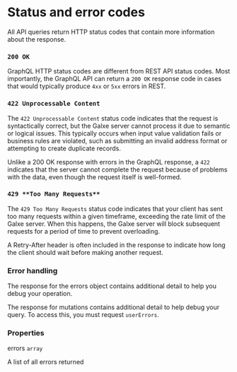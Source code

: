 # Status and error codes

All API queries return HTTP status codes that contain more information about the response.

### **`200 OK`**

GraphQL HTTP status codes are different from REST API status codes. Most importantly, the GraphQL API can return a `200 OK` response code in cases that would typically produce `4xx` or `5xx` errors in REST.

### `422 Unprocessable Content`

The `422 Unprocessable Content` status code indicates that the request is syntactically correct, but the Galxe server cannot process it due to semantic or logical issues. This typically occurs when input value validation fails or business rules are violated, such as submitting an invalid address format or attempting to create duplicate records.

Unlike a 200 OK response with errors in the GraphQL response, a `422` indicates that the server cannot complete the request because of problems with the data, even though the request itself is well-formed.

### `429 **Too Many Requests**`

The `429 Too Many Requests` status code indicates that your client has sent too many requests within a given timeframe, exceeding the rate limit of the Galxe server. When this happens, the Galxe server will block subsequent requests for a period of time to prevent overloading.

A Retry-After header is often included in the response to indicate how long the client should wait before making another request.

### Error handling

The response for the errors object contains additional detail to help you debug your operation.

The response for mutations contains additional detail to help debug your query. To access this, you must request `userErrors`.

### Properties

errors `array`

A list of all errors returned